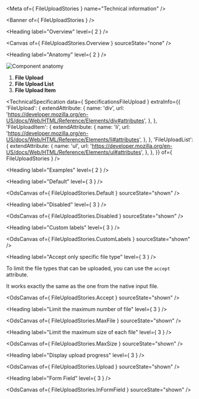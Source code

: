 
<Meta of={ FileUploadStories } name="Technical information" />

<Banner of={ FileUploadStories } />

<Heading label="Overview" level={ 2 } />

<Canvas of={ FileUploadStories.Overview } sourceState="none" />

<Heading label="Anatomy" level={ 2 } />

![Component anatomy](./base-assets/components/file-upload/anatomy-tech.png "Component anatomy")

1. **File Upload**
2. **File Upload List**
3. **File Upload Item**

<TechnicalSpecification
  data={ SpecificationsFileUpload }
  extraInfo={{
    'FileUpload': {
      extendAttribute: {
        name: 'div',
        url: 'https://developer.mozilla.org/en-US/docs/Web/HTML/Reference/Elements/div#attributes',
      },
    },
    'FileUploadItem': {
      extendAttribute: {
        name: 'li',
        url: 'https://developer.mozilla.org/en-US/docs/Web/HTML/Reference/Elements/li#attributes',
      },
    },
    'FileUploadList': {
      extendAttribute: {
        name: 'ul',
        url: 'https://developer.mozilla.org/en-US/docs/Web/HTML/Reference/Elements/ul#attributes',
      },
    },
  }}
  of={ FileUploadStories } />

<Heading label="Examples" level={ 2 } />

<Heading label="Default" level={ 3 } />

<OdsCanvas of={ FileUploadStories.Default } sourceState="shown" />

<Heading label="Disabled" level={ 3 } />

<OdsCanvas of={ FileUploadStories.Disabled } sourceState="shown" />

<Heading label="Custom labels" level={ 3 } />

<OdsCanvas of={ FileUploadStories.CustomLabels } sourceState="shown" />

<Heading label="Accept only specific file type" level={ 3 } />

To limit the file types that can be uploaded, you can use the `accept` attribute.

It works exactly the same as the one from the native <ExternalLink href="https://developer.mozilla.org/en-US/docs/Web/HTML/Attributes/accept" target="_blank">input file</ExternalLink>.

<OdsCanvas of={ FileUploadStories.Accept } sourceState="shown" />

<Heading label="Limit the maximum number of file" level={ 3 } />

<OdsCanvas of={ FileUploadStories.MaxFile } sourceState="shown" />

<Heading label="Limit the maximum size of each file" level={ 3 } />

<OdsCanvas of={ FileUploadStories.MaxSize } sourceState="shown" />

<Heading label="Display upload progress" level={ 3 } />

<OdsCanvas of={ FileUploadStories.Upload } sourceState="shown" />

<Heading label="Form Field" level={ 3 } />

<OdsCanvas of={ FileUploadStories.InFormField } sourceState="shown" />
